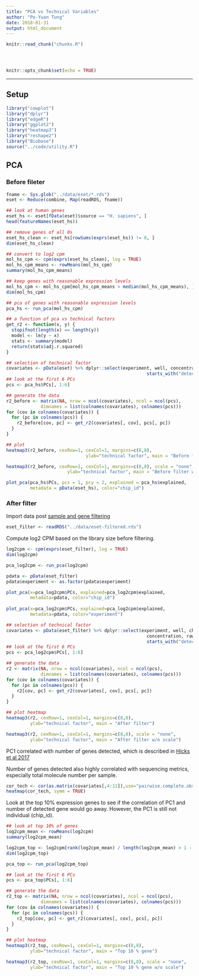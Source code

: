 ```yaml
---
title: "PCA vs Technical Variables"
author: "Po-Yuan Tung"
date: 2018-01-31
output: html_document
---
```


<!-- The file analysis/chunks.R contains chunks that define default settings
shared across the workflowr files. -->
```r
knitr::read_chunk("chunks.R")
```

<!-- Update knitr chunk options -->
```r
```

<!-- Insert the date the file was last updated -->
```r
```

<!-- Insert the code version (Git commit SHA1) if Git repository exists and R
 package git2r is installed -->
```r
```

```r
knitr::opts_chunk$set(echo = TRUE)
```

---

## Setup

```r
library("cowplot")
library("dplyr")
library("edgeR")
library("ggplot2")
library("heatmap3")
library("reshape2")
library("Biobase")
source("../code/utility.R")
```

## PCA

### Before fileter

```r
fname <- Sys.glob("../data/eset/*.rds")
eset <- Reduce(combine, Map(readRDS, fname))

## look at human genes
eset_hs <- eset[fData(eset)$source == "H. sapiens", ]
head(featureNames(eset_hs))

## remove genes of all 0s
eset_hs_clean <- eset_hs[rowSums(exprs(eset_hs)) != 0, ]
dim(eset_hs_clean)

## convert to log2 cpm
mol_hs_cpm <- cpm(exprs(eset_hs_clean), log = TRUE)
mol_hs_cpm_means <- rowMeans(mol_hs_cpm)
summary(mol_hs_cpm_means)

## keep genes with reasonable expression levels 
mol_hs_cpm <- mol_hs_cpm[mol_hs_cpm_means > median(mol_hs_cpm_means), ]
dim(mol_hs_cpm)
```

```r
## pca of genes with reasonable expression levels
pca_hs <- run_pca(mol_hs_cpm)

## a function of pca vs technical factors
get_r2 <- function(x, y) {
  stopifnot(length(x) == length(y))
  model <- lm(y ~ x)
  stats <- summary(model)
  return(stats$adj.r.squared)
}

## selection of technical factor
covariates <- pData(eset) %>% dplyr::select(experiment, well, concentration, raw:unmapped,
                                                     starts_with("detect"), chip_id, molecules)
## look at the first 6 PCs
pcs <- pca_hs$PCs[, 1:6]

## generate the data
r2_before <- matrix(NA, nrow = ncol(covariates), ncol = ncol(pcs),
             dimnames = list(colnames(covariates), colnames(pcs)))
for (cov in colnames(covariates)) {
  for (pc in colnames(pcs)) {
    r2_before[cov, pc] <- get_r2(covariates[, cov], pcs[, pc])
  }
}

## plot
heatmap3(r2_before, cexRow=1, cexCol=1, margins=c(8,8),
                              ylab="technical factor", main = "Before filter")

heatmap3(r2_before, cexRow=1, cexCol=1, margins=c(8,8), scale = "none",
                       ylab="technical factor", main = "Before filter w/o scale")

plot_pca(pca_hs$PCs, pcx = 1, pcy = 2, explained = pca_hs$explained,
         metadata = pData(eset_hs), color="chip_id")
```


### After filter

Import data post [sample and gene filtering](gene-filtering.Rmd)

```r
eset_filter <- readRDS("../data/eset-filtered.rds")
```

Compute log2 CPM based on the library size before filtering.

```r
log2cpm <- cpm(exprs(eset_filter), log = TRUE)
dim(log2cpm)
```

```r
pca_log2cpm <- run_pca(log2cpm)

pdata <- pData(eset_filter)
pdata$experiment <- as.factor(pdata$experiment)

plot_pca(x=pca_log2cpm$PCs, explained=pca_log2cpm$explained,
         metadata=pdata, color="chip_id")
  
plot_pca(x=pca_log2cpm$PCs, explained=pca_log2cpm$explained,
         metadata=pdata, color="experiment")
```

```r
## selection of technical factor
covariates <- pData(eset_filter) %>% dplyr::select(experiment, well, chip_id, 
                                                     concentration, raw:unmapped,
                                                     starts_with("detect"),  molecules)
## look at the first 6 PCs
pcs <- pca_log2cpm$PCs[, 1:6]

## generate the data
r2 <- matrix(NA, nrow = ncol(covariates), ncol = ncol(pcs),
             dimnames = list(colnames(covariates), colnames(pcs)))
for (cov in colnames(covariates)) {
  for (pc in colnames(pcs)) {
    r2[cov, pc] <- get_r2(covariates[, cov], pcs[, pc])
  }
}

## plot heatmap
heatmap3(r2, cexRow=1, cexCol=1, margins=c(8,8), 
         ylab="technical factor", main = "After filter")

heatmap3(r2, cexRow=1, cexCol=1, margins=c(8,8), scale = "none", 
         ylab="technical factor", main = "After filter w/o scale")

```

PC1 correlated with number of genes detected, which is described in [Hicks et al 2017](https://academic.oup.com/biostatistics/advance-article/doi/10.1093/biostatistics/kxx053/4599254)

Number of genes detected also highly correlated with sequencing metrics, especially total molecule number per sample.

```r
cor_tech <- cor(as.matrix(covariates[,4:11]),use="pairwise.complete.obs")
heatmap(cor_tech, symm = TRUE)
```

Look at the top 10% expression genes to see if the correlation of PC1 and number of detected gene would go away. However, the PC1 is still not individual (chip_id).

```r
## look at top 10% of genes
log2cpm_mean <- rowMeans(log2cpm)
summary(log2cpm_mean)

log2cpm_top <- log2cpm[rank(log2cpm_mean) / length(log2cpm_mean) > 1 - 0.1, ]
dim(log2cpm_top)

pca_top <- run_pca(log2cpm_top)

## look at the first 6 PCs
pcs <- pca_top$PCs[, 1:6]

## generate the data
r2_top <- matrix(NA, nrow = ncol(covariates), ncol = ncol(pcs),
             dimnames = list(colnames(covariates), colnames(pcs)))
for (cov in colnames(covariates)) {
  for (pc in colnames(pcs)) {
    r2_top[cov, pc] <- get_r2(covariates[, cov], pcs[, pc])
  }
}

## plot heatmap
heatmap3(r2_top, cexRow=1, cexCol=1, margins=c(8,8), 
         ylab="technical factor", main = "Top 10 % gene")

heatmap3(r2_top, cexRow=1, cexCol=1, margins=c(8,8), scale = "none", 
         ylab="technical factor", main = "Top 10 % gene w/o scale")

```

